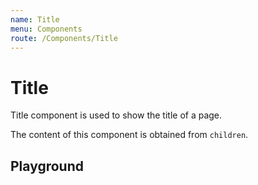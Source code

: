 ```yaml
---
name: Title
menu: Components
route: /Components/Title
---
```



# Title

Title component is used to show the title of a page.

The content of this component is obtained from ```children```.

## Playground

<Playground>
  <Title>Dashboard</Title>
</Playground>
